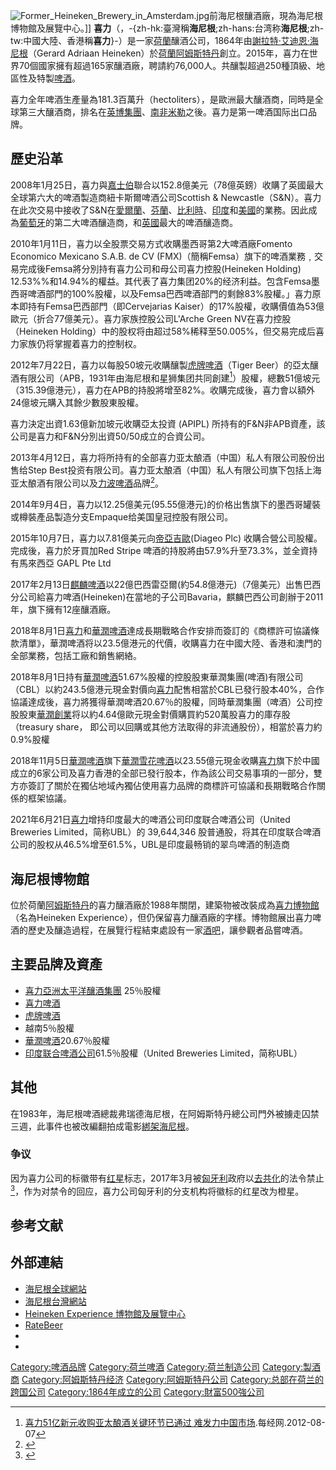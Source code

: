 {{noteTA
| T=zh-cn:喜力;zh-hk:喜力;zh-tw:海尼根
| 1=zh-cn:喜力;zh-hk:喜力;zh-tw:海尼根
}}
{{Infobox_Company
| company_name   = 海尼根<br/><small>Heineken N.V.</small>
| company_logo   = [[File:Heineken_Logo.svg|250px]]
| company_type   = [[上市公司|上市公司]]
| market_information = {{euronext|HEIA}}
| company_slogan =
| foundation     = 1864年
| location       = {{荷蘭}}[[阿姆斯特丹|阿姆斯特丹]]
| zip_code       =
| telephone_no   =
| key_people     = [[Cees_van_Lede|Cees van Lede]](監事會主席)<br/>{{link-en|Jean-François van Boxmeer|Jean-François van Boxmeer}}(執行長)<br/>René Hooft Graafland(財務長)
| num_employees = 55,300人 <small>(2009)</small><ref name="AR2009">{{cite web |url=http://annualreport.heineken.com/downloads/Heineken_UK_Annual_Report_09.pdf |title=Annual Report 2009 |accessdate=2010-04-05 |publisher=Heineken |archive-url=https://web.archive.org/web/20110711161407/http://www.annualreport.heineken.com/downloads/Heineken_UK_Annual_Report_09.pdf |archive-date=2011-07-11 |dead-url=yes }}</ref>
| industry       = [[飲料|飲料]]
| products       = [[啤酒|啤酒]]、[[拉格啤酒|拉格]]
| revenue        = [[Euro|€]]238.94億歐元(2019年)
| operating_income = €40.2億歐元（2019年）
| net_income = €25.17億歐元（2019年）
| homepage = [http://www.heinekeninternational.com/ www.heinekeninternational.com]
}}
[[File:Former_Heineken_Brewery_in_Amsterdam.jpg|thumb]]前海尼根釀酒廠，現為海尼根博物館及展覽中心。]]
'''喜力'''（{{lang-nl|'''Heineken'''}}，-{zh-hk:臺灣稱'''海尼根''';zh-hans:台湾称'''海尼根''';zh-tw:中國大陸、香港稱'''喜力'''}-）是一家[[荷蘭|荷蘭]]釀酒公司，1864年由[[謝拉特·艾迪恩·海尼根|謝拉特·艾迪恩·海尼根]]（Gerard Adriaan Heineken）於[[荷蘭|荷蘭]][[阿姆斯特丹|阿姆斯特丹]]創立。2015年，喜力在世界70個國家擁有超過165家釀酒廠，聘請約76,000人。共釀製超過250種頂級、地區性及特製[[啤酒|啤酒]]。

喜力全年啤酒生產量為181.3百萬升（hectoliters），是歐洲最大釀酒商，同時是全球第三大釀酒商，排名在[[英博集團|英博集團]]、[[南非米勒|南非米勒]]之後。喜力是第一啤酒国际出口品牌。

== 歷史沿革 ==
2008年1月25日，喜力與[[嘉士伯|嘉士伯]]聯合以152.8億美元（78億英鎊）收購了英國最大全球第六大的啤酒製造商紐卡斯爾啤酒公司Scottish & Newcastle（S&N）。喜力在此次交易中接收了S&N在[[愛爾蘭|愛爾蘭]]、[[芬蘭|芬蘭]]、[[比利時|比利時]]、[[印度|印度]]和[[美國|美國]]的業務。因此成為[[葡萄牙|葡萄牙]]的第二大啤酒釀造商，和[[英國|英國]]最大的啤酒釀造商。

2010年1月11日，喜力以全股票交易方式收購墨西哥第2大啤酒廠Fomento Economico Mexicano S.A.B. de CV (FMX)（簡稱Femsa）旗下的啤酒業務﹐交易完成後Femsa將分別持有喜力公司和母公司喜力控股(Heineken Holding) 12.53%%和14.94%的權益。其代表了喜力集团20%的经济利益。包含Femsa墨西哥啤酒部門的100%股權，以及Femsa巴西啤酒部門的剩餘83%股權。」喜力原本即持有Femsa巴西部門（即Cervejarias Kaiser）的17%股權，收購價值為53億歐元（折合77億美元）。喜力家族控股公司L'Arche Green NV在喜力控股（Heineken Holding）中的股权将由超过58%稀释至50.005%，但交易完成后喜力家族仍将掌握着喜力的控制权。

2012年7月22日，喜力以每股50坡元收購釀製[[虎牌啤酒|虎牌啤酒]]（Tiger Beer）的亞太釀酒有限公司（APB，1931年由海尼根和星狮集团共同創建<ref>[https://m.nbd.com.cn/articles/2012-08-07/672615.html 喜力51亿新元收购亚太酿酒关键环节已通过 难发力中国市场].每经网.2012-08-07</ref>）股權，總數51億坡元（315.39億港元），喜力在APB的持股將增至82%。收購完成後，喜力會以額外24億坡元購入其餘少數股東股權。

喜力決定出資1.63億新加坡元收購亞太投資 (APIPL) 所持有的F&N非APB資產，該公司是喜力和F&N分別出資50/50成立的合資公司。

2013年4月12日，喜力将所持有的全部喜力亚太酿酒（中国）私人有限公司股份出售给Step Best投资有限公司。喜力亚太酿酒（中国）私人有限公司旗下包括上海亚太酿酒有限公司以及[[力波啤酒|力波啤酒]]品牌<ref>{{Cite web |url=https://m.yicai.com/news/2633562.html |title=放弃中低端市场 喜力集团撤资力波啤酒 |work=第一财经日报 |date=2013-04-17 |accessdate=2020-11-15 |archive-date=2020-11-17 |archive-url=https://web.archive.org/web/20201117005406/https://m.yicai.com/news/2633562.html |dead-url=no }}</ref>。

2014年9月4日，喜力以12.25億美元(95.55億港元)的价格出售旗下的墨西哥罐裝或樽裝產品製造分支Empaque给美国皇冠控股有限公司。

2015年10月7日，喜力以7.81億美元向[[帝亞吉歐|帝亞吉歐]](Diageo Plc) 收購合營公司股權。完成後，喜力於牙買加Red Stripe 啤酒的持股將由57.9%升至73.3%，並全資持有馬來西亞 GAPL Pte Ltd

2017年2月13日[[麒麟啤酒|麒麟啤酒]]以22億巴西雷亞爾(約54.8億港元)（7億美元）出售巴西分公司給喜力啤酒(Heineken)在當地的子公司Bavaria，麒麟巴西公司創辦于2011年，旗下擁有12座釀酒廠。

2018年8月1日[[喜力|喜力]]和[[華潤啤酒|華潤啤酒]]達成長期戰略合作安排而簽訂的《商標許可協議條款清單》，華潤啤酒将以23.5億港元的代價，收購喜力在中國大陸、香港和澳門的全部業務，包括工廠和銷售網絡。

2018年8月1日持有[[華潤啤酒|華潤啤酒]]51.67%股權的控股股東華潤集團(啤酒)有限公司（CBL）以約243.5億港元現金對價向[[喜力|喜力]]配售相當於CBL已發行股本40%，合作協議達成後，喜力將獲得華潤啤酒20.67％的股權，同時華潤集團（啤酒）公司控股股東[[華潤創業|華潤創業]]将以約4.64億歐元現金對價購買約520萬股喜力的庫存股（treasury share， 即公司以回購或其他方法取得的非流通股份），相當於喜力約0.9%股權

2018年11月5日[[華潤啤酒|華潤啤酒]]旗下[[華潤雪花啤酒|華潤雪花啤酒]]以23.55億元現金收購[[喜力|喜力]]旗下於中國成立的6家公司及喜力香港的全部已發行股本，作為該公司交易事項的一部分，雙方亦簽訂了關於在獨佔地域內獨佔使用喜力品牌的商標許可協議和長期戰略合作關係的框架協議。

2021年6月21日[[喜力|喜力]]增持印度最大的啤酒公司印度联合啤酒公司（United Breweries Limited，简称UBL）的 39,644,346 股普通股，将其在印度联合啤酒公司的股权从46.5%增至61.5%，UBL是印度最畅销的翠鸟啤酒的制造商

== 海尼根博物館 ==
位於荷蘭[[阿姆斯特丹|阿姆斯特丹]]的喜力釀酒廠於1988年關閉，建築物被改裝成為[[喜力體驗|喜力博物館]]（名為Heineken Experience），但仍保留喜力釀酒廠的字樣。博物館展出喜力啤酒的歷史及釀造過程，在展覽行程結束處設有一家[[酒吧|酒吧]]，讓參觀者品嘗啤酒。

== 主要品牌及資產 ==
* [[喜力亞洲太平洋釀酒集團|喜力亞洲太平洋釀酒集團]] 25％股權
* [[喜力啤酒|喜力啤酒]]
* [[虎牌啤酒|虎牌啤酒]]
* 越南{{link-en|Sabeco Brewery|Sabeco Brewery}}5％股權
* [[華潤啤酒|華潤啤酒]]20.67％股權
* [[印度联合啤酒公司|印度联合啤酒公司]]61.5％股權（United Breweries Limited，简称UBL）

== 其他 ==
在1983年，海尼根啤酒總裁弗瑞德海尼根，在阿姆斯特丹總公司門外被擄走囚禁三週，此事件也被改編翻拍成電影[[綁架海尼根|綁架海尼根]]。

=== 争议 ===
因为喜力公司的标徽带有[[红星|红星]]标志，2017年3月被[[匈牙利|匈牙利]]政府以[[去共化|去共化]]的法令禁止<ref name="Hungary threatens to ban Heineken's red star as 'communist'">{{Citation|title=Hungary threatens to ban Heineken's red star as 'communist'|url=https://www.theguardian.com/world/2017/mar/24/hungary-threatens-to-ban-heineken-star-logo-as-communist|journal=The Guardian|date=2017-03-24|access-date=2017-03-29|archiveurl=https://web.archive.org/web/20170328185223/https://www.theguardian.com/world/2017/mar/24/hungary-threatens-to-ban-heineken-star-logo-as-communist|archivedate=2017-03-28|dead-url=no}}</ref>，作为对禁令的回应，喜力公司匈牙利的分支机构将徽标的红星改为橙星。

== 参考文献 ==
{{Reflist}}

== 外部連結 ==
{{Commonscat|Heineken|海尼根}}
* [http://www.heineken.com/ 海尼根全球網站] {{Wayback|url=http://www.heineken.com/ |date=20081013115205 }}{{en}}
* [https://www2.heineken.com/tw 海尼根台灣網站] {{Wayback|url=https://www2.heineken.com/tw |date=20210205224235 }}{{zh-tw}}
* [http://www.heinekenexperience.com/ Heineken Experience 博物館及展覽中心]{{Wayback|url=http://www.heinekenexperience.com/ |date=20100621082345 }}
* [http://www.ratebeer.com/brewers/heineken-nederland/9/ RateBeer]{{Wayback|url=http://www.ratebeer.com/brewers/heineken-nederland/9/ |date=20201021075726 }}
* {{facebook|HeinekenTaiwan|海尼根 Heineken}}
* {{youtube|channel=UC-146HGOCaLgv9T7mHwtb0A|HeinekenTW}}

{{AEX companies}}
[[Category:啤酒品牌|Category:啤酒品牌]]
[[Category:荷兰啤酒|Category:荷兰啤酒]]
[[Category:荷兰制造公司|Category:荷兰制造公司]]
[[Category:製酒商|Category:製酒商]]
[[Category:阿姆斯特丹经济|Category:阿姆斯特丹经济]]
[[Category:阿姆斯特丹公司|Category:阿姆斯特丹公司]]
[[Category:总部在荷兰的跨国公司|Category:总部在荷兰的跨国公司]]
[[Category:1864年成立的公司|Category:1864年成立的公司]]
[[Category:財富500強公司|Category:財富500強公司]]
